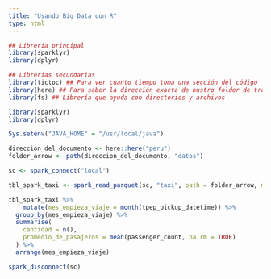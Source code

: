 ```yaml
---
title: "Usando Big Data con R"
type: html
---
```


```r

## Librería principal
library(sparklyr)
library(dplyr)

## Librerías secundarias
library(tictoc) ## Para ver cuanto tiempo toma una sección del código
library(here) ## Para saber la dirección exacta de nustro folder de trabajo
library(fs) ## Librería que ayuda con directorios y archivos
```


```r
library(sparklyr)
library(dplyr)

```

```r
Sys.setenv("JAVA_HOME" = "/usr/local/java")
```


```r
direccion_del_documento <- here::here("peru")
folder_arrow <- path(direccion_del_documento, "datos")
```

```r
sc <- spark_connect("local")
```

```r
tbl_spark_taxi <- spark_read_parquet(sc, "taxi", path = folder_arrow, memory = FALSE)
```

```r
tbl_spark_taxi %>% 
    mutate(mes_empieza_viaje = month(tpep_pickup_datetime)) %>% 
  group_by(mes_empieza_viaje) %>% 
  summarise(
    cantidad = n(),
    promedio_de_pasajeros = mean(passenger_count, na.rm = TRUE)
  ) %>% 
  arrange(mes_empieza_viaje)
```


```r
spark_disconnect(sc)
```

